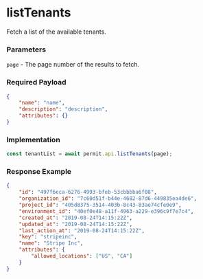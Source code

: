 # listTenants

Fetch a list of the available tenants.

### Parameters

`page` - The page number of the results to fetch. <br/>

### Required Payload

```json
{
	"name": "name",
	"description": "description",
	"attributes": {}
}
```

### Implementation

```js
const tenantList = await permit.api.listTenants(page);
```

### Response Example

```json
{
	"id": "497f6eca-6276-4993-bfeb-53cbbbba6f08",
	"organization_id": "7c60d51f-b44e-4682-87d6-449835ea4de6",
	"project_id": "405d8375-3514-403b-8c43-83ae74cfe0e9",
	"environment_id": "40ef0e48-a11f-4963-a229-e396c9f7e7c4",
	"created_at": "2019-08-24T14:15:22Z",
	"updated_at": "2019-08-24T14:15:22Z",
	"last_action_at": "2019-08-24T14:15:22Z",
	"key": "stripeinc",
	"name": "Stripe Inc",
	"attributes": {
		"allowed_locations": ["US", "CA"]
	}
}
```
